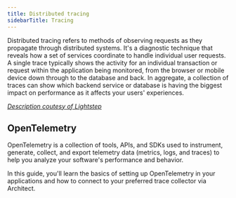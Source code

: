 ```yaml
---
title: Distributed tracing
sidebarTitle: Tracing
---
```


Distributed tracing refers to methods of observing requests as they propagate through distributed
systems. It's a diagnostic technique that reveals how a set of services coordinate to handle individual
user requests. A single trace typically shows the activity for an individual transaction or request
within the application being monitored, from the browser or mobile device down through to the database
and back. In aggregate, a collection of traces can show which backend service or database is having
the biggest impact on performance as it affects your users' experiences.

[_Description coutesy of Lightstep_](https://lightstep.com/distributed-tracing)

## OpenTelemetry

OpenTelemetry is a collection of tools, APIs, and SDKs used to instrument, generate, collect, and export
telemetry data (metrics, logs, and traces) to help you analyze your software's performance and behavior.

In this guide, you'll learn the basics of setting up OpenTelemetry in your applications and how to
connect to your preferred trace collector via Architect.


